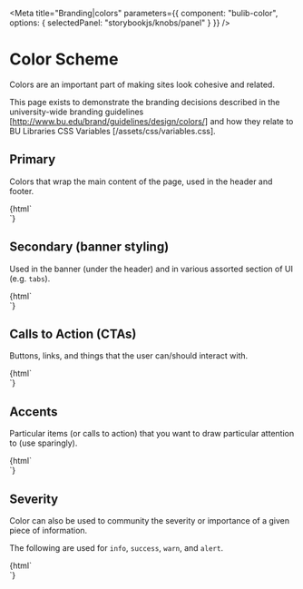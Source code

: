 
<Meta 
  title="Branding|colors"
  parameters={{
    component: "bulib-color",
    options: { selectedPanel: "storybookjs/knobs/panel" }
  }}
/>

# Color Scheme 

Colors are an important part of making sites look cohesive and related. 

This page exists to demonstrate the branding decisions described in the 
  university-wide branding guidelines [http://www.bu.edu/brand/guidelines/design/colors/] and how they 
  relate to BU Libraries CSS Variables [/assets/css/variables.css].

## Primary 

Colors that wrap the main content of the page, used in the header and footer.


<Story name="Primary">
  {html`
    <div class="tiles">
      <bulib-color var="--color-primary-background" white></bulib-color>
      <bulib-color var="--color-primary-background-light" white></bulib-color>
      <bulib-color var="--color-primary-background-dark" white></bulib-color>
      <bulib-color var="--color-primary-text"></bulib-color>
      <bulib-color var="--color-primary-text-light"></bulib-color>
    </div>
  `}
</Story>


## Secondary (banner styling)

Used in the banner (under the header) and in various assorted section of UI (e.g. `tabs`).

<Story name="Secondary">
  {html`
    <div class="tiles">
      <bulib-color var="--color-secondary-background"></bulib-color>
      <bulib-color var="--color-secondary-background-light"></bulib-color>
      <bulib-color var="--color-secondary-background-dark"></bulib-color>
      <bulib-color var="--color-secondary-text" white></bulib-color>
      <bulib-color var="--color-secondary-text-dark" white></bulib-color>
    </div>
  `}
</Story>



## Calls to Action (CTAs)

Buttons, links, and things that the user can/should interact with.


<Story name="Calls to Action">
  {html`
    <div class="tiles">
      <bulib-color var="--color-button-background" white></bulib-color>
      <bulib-color var="--color-button-background-light" white></bulib-color>
      <bulib-color var="--color-button-background-dark" white></bulib-color>
      <bulib-color var="--color-button-background-accent" white></bulib-color>
      <bulib-color var="--color-button-text"></bulib-color>
      <bulib-color var="--color-button-text-light"></bulib-color>
    </div>
  `}
</Story>



## Accents 

Particular items (or calls to action) that you want to draw particular attention to (use sparingly).


<Story name="Accents">
  {html`
    <div class="tiles">
      <bulib-color var="--color-accent-red-background" white></bulib-color>
      <bulib-color var="--color-accent-orange-background" white></bulib-color>
      <bulib-color var="--color-accent-green-background" white></bulib-color>
      <bulib-color var="--color-accent-black-background" white></bulib-color>
      <bulib-color var="--color-accent-blue-highlight"></bulib-color>
      <bulib-color var="--color-accent-blue-hover"></bulib-color>
      <bulib-color var="--color-accent-text"></bulib-color>
      <bulib-color var="--color-accent-text-hover"></bulib-color>
    </div>
  `}
</Story>


## Severity 

Color can also be used to community the severity or importance of a given piece of information.

The following are used for `info`, `success`, `warn`, and `alert`.

<Story name="Severity">
  {html`
    <div class="tiles">
      <bulib-color var="--color-severity-info-background"></bulib-color>
      <bulib-color var="--color-severity-success-background"></bulib-color>
      <bulib-color var="--color-severity-warn-background"></bulib-color>
      <bulib-color var="--color-severity-alert-background"></bulib-color>
    </div>
  `}
</Story>
